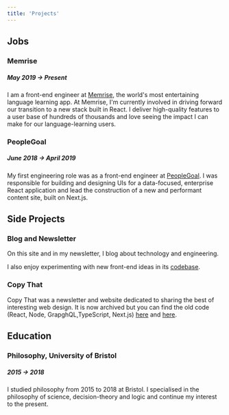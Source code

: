 ```yaml
---
title: 'Projects'
---
```


## Jobs

### Memrise

##### May 2019 → Present

I am a front-end engineer at [Memrise](https://memrise.com/), the
world's most entertaining language learning app. At Memrise, I'm
currently involved in driving forward our transition to a new stack
built in React. I deliver high-quality features to a user base of
hundreds of thousands and love seeing the impact I can make for our
language-learning users.

### PeopleGoal

##### June 2018 → April 2019

My first engineering role was as a front-end engineer at
[PeopleGoal](https://peoplegoal.com). I was responsible for building
and designing UIs for a data-focused, enterprise React application and
lead the construction of a new and performant content site, built on
Next.js.

## Side Projects

### Blog and Newsletter

On this site and in my newsletter, I blog about technology and
engineering.

I also enjoy experimenting with new front-end ideas in its
[codebase](https://github.com/mulholio/jmulholland-dot-com).

### Copy That

Copy That was a newsletter and website dedicated to sharing the best
of interesting web design. It is now archived but you can find the old
code (React, Node, GrapghQL,TypeScript, Next.js)
[here](https://github.com/mulholio/copy-that-front) and
[here](https://github.com/mulholio/copy-that-back).

## Education

### Philosophy, University of Bristol

##### 2015 → 2018

I studied philosophy from 2015 to 2018 at Bristol. I specialised in
the philosophy of science, decision-theory and logic and continue my
interest to the present.
